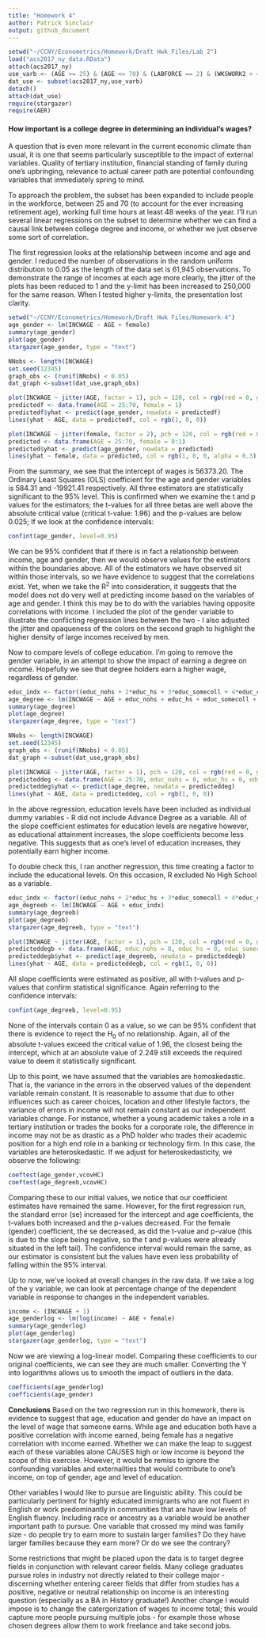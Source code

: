 ```yaml
---
title: "Homework 4"
author: Patrick Sinclair
output: github_document
---
```

```r
setwd("~/CCNY/Econometrics/Homework/Draft Hwk Files/Lab 2")
load("acs2017_ny_data.RData")
attach(acs2017_ny)
use_varb <- (AGE >= 25) & (AGE <= 70) & (LABFORCE == 2) & (WKSWORK2 > 4) & (UHRSWORK >= 35)
dat_use <- subset(acs2017_ny,use_varb)
detach()
attach(dat_use)
require(stargazer)
require(AER)
```
#### How important is a college degree in determining an individual's wages?  
A question that is even more relevant in the current economic climate than usual, it is one that seems particularly susceptible to the impact of external variables. Quality of tertiary institution, financial standing of family during one's upbringing, relevance to actual career path are potential confounding variables that immediately spring to mind.

To approach the problem, the subset has been expanded to include people in the workforce, between 25 and 70 (to account for the ever increasing retirement age), working full time hours at least 48 weeks of the year. I'll run several linear regressions on the subset to determine whether we can find a causal link between college degree and income, or whether we just observe some sort of correlation.

The first regression looks at the relationship between income and age and gender. I reduced the number of observations in the random uniform distribution to 0.05 as the length of the data set is 61,945 observations. To demonstrate the range of incomes at each age more clearly, the jitter of the plots has been reduced to 1 and the y-limit has been increased to 250,000 for the same reason. When I tested higher y-limits, the presentation lost clarity.
```r
setwd("~/CCNY/Econometrics/Homework/Draft Hwk Files/Homework-4")
age_gender <- lm(INCWAGE ~ AGE + female)
summary(age_gender)
plot(age_gender)
stargazer(age_gender, type = "text")
```

```r
NNobs <- length(INCWAGE)
set.seed(12345)
graph_obs <- (runif(NNobs) < 0.05)
dat_graph <-subset(dat_use,graph_obs)  
```
```r
plot(INCWAGE ~ jitter(AGE, factor = 1), pch = 120, col = rgb(red = 0, green = 1, blue = 1, alpha = 0.3), ylim = c(0,250000), data = dat_graph)
predictedf <- data.frame(AGE = 25:70, female = 1)
predictedf$yhat <- predict(age_gender, newdata = predictedf)
lines(yhat ~ AGE, data = predictedf, col = rgb(1, 0, 0))
```
```r
plot(INCWAGE ~ jitter(female, factor = 2), pch = 120, col = rgb(red = 0, green = 1, blue = 1, alpha = 0.6), ylim = c(0,250000), data = dat_graph)
predicted <- data.frame(AGE = 25:70, female = 0:1)
predicted$yhat <- predict(age_gender, newdata = predicted)
lines(yhat ~ female, data = predicted, col = rgb(1, 0, 0, alpha = 0.3), lwd = 0.1)
```
From the summary, we see that the intercept of wages is 56373.20. The Ordinary Least Squares (OLS) coefficient for the age and gender variables is 584.31 and -19921.41 respectively. All three estimators are statistically significant to the 95% level. This is confirmed when we examine the t and p values for the estimators; the t-values for all three betas are well above the absolute critical value (critical t-value: 1.96) and the p-values are below 0.025; If we look at the confidence intervals:
```r
confint(age_gender, level=0.95)
```
We can be 95% confident that if there is in fact a relationship between income, age and gender, then we would observe values for the estimators within the boundaries above. All of the estimators we have observed sit within those intervals, so we have evidence to suggest that the correlations exist. Yet, when we take the R^2^ into consideration, it suggests that the model does not do very well at predicting income based on the variables of age and gender. I think this may be to do with the variables having opposite correlations with income. I included the plot of the gender variable to illustrate the conflicting regression lines between the two - I also adjusted the jitter and opaqueness of the colors on the second graph to highlight the higher density of large incomes received by men.

Now to compare levels of college education. I'm going to remove the gender variable, in an attempt to show the impact of earning a degree on income. Hopefully we see that degree holders earn a higher wage, regardless of gender.
```r
educ_indx <- factor((educ_nohs + 2*educ_hs + 3*educ_somecoll + 4*educ_college + 5*educ_advdeg), levels=c(1,2,3,4,5),labels = c("No HS","HS","SmColl","Bach","Adv"))
age_degree <- lm(INCWAGE ~ AGE + educ_nohs + educ_hs + educ_somecoll + educ_college + educ_advdeg)
summary(age_degree)
plot(age_degree)
stargazer(age_degree, type = "text")
```
```r
NNobs <- length(INCWAGE)
set.seed(12345)
graph_obs <- (runif(NNobs) < 0.05)
dat_graph <-subset(dat_use,graph_obs)  
```
```r
plot(INCWAGE ~ jitter(AGE, factor = 1), pch = 120, col = rgb(red = 0, green = 1, blue = 1, alpha = 0.7), ylim = c(0,250000), data = dat_graph)
predicteddeg <- data.frame(AGE = 25:70, educ_nohs = 0, educ_hs = 0, educ_somecoll = 0, educ_college = 1, educ_advdeg = 1)
predicteddeg$yhat <- predict(age_degree, newdata = predicteddeg)
lines(yhat ~ AGE, data = predicteddeg, col = rgb(1, 0, 0))
```
In the above regression, education levels have been included as individual dummy variables - R did not include Advance Degree as a variable. All of the slope coefficient estimates for education levels are negative however, as educational attainment increases, the slope coefficients  become less negative. This suggests that as one's level of education increases, they potentially earn higher income.       

To double check this, I ran another regression, this time creating a factor to include the educational levels. On this occasion, R excluded No High School as a variable.
```r
educ_indx <- factor((educ_nohs + 2*educ_hs + 3*educ_somecoll + 4*educ_college + 5*educ_advdeg), levels=c(1,2,3,4,5),labels = c("NoHS","HS","SmColl","Bach","Adv"))
age_degreeb <- lm(INCWAGE ~ AGE + educ_indx)
summary(age_degreeb)
plot(age_degreeb)
stargazer(age_degreeb, type = "text")
```

```r
plot(INCWAGE ~ jitter(AGE, factor = 1), pch = 120, col = rgb(red = 0, green = 1, blue = 1, alpha = 0.7), ylim = c(0,250000), data = dat_graph)
predicteddegb <- data.frame(AGE, educ_nohs = 0, educ_hs = 0, educ_somecoll = 0, educ_college = 1, educ_advdeg = 1)
predicteddegb$yhat <- predict(age_degreeb, newdata = predicteddegb)
lines(yhat ~ AGE, data = predicteddegb, col = rgb(1, 0, 0))
```
All slope coefficients were estimated as positive, all with t-values and p-values that confirm statistical significance. Again referring to the confidence intervals:
```r
confint(age_degreeb, level=0.95)
```
None of the intervals contain 0 as a value, so we can be 95% confident that there is evidence to reject the H~0~ of no relationship. Again, all of the absolute t-values exceed the critical value of 1.96, the closest being the intercept, which at an absolute value of 2.249 still exceeds the required value to deem it statistically significant.

Up to this point, we have assumed that the variables are homoskedastic. That is, the variance in the errors in the observed values of the dependent variable remain constant. It is reasonable to assume that due to other influences such as career choices, location and other lifestyle factors, the variance of errors in income will not remain constant as our independent variables change. For instance, whether a young academic takes a role in a tertiary institution or trades the books for a corporate role, the difference in income may not be as drastic as a PhD holder who trades their academic position for a high end role in a banking or technology firm. In this case, the variables are heteroskedastic. If we adjust for heteroskedasticity, we observe the following:
```r
coeftest(age_gender,vcovHC)
coeftest(age_degreeb,vcovHC)
```
Comparing these to our initial values, we notice that our coefficient estimates have remained the same. However, for the first regression run, the standard error (se) increased for the intercept and age coefficients, the t-values both increased and the p-values decreased. For the female (gender) coefficient, the se decreased, as did the t-value and p-value (this is due to the slope being negative, so the t and p-values were already situated in the left tail). The confidence interval would remain the same, as our estimator is consistent but the values have even less probability of falling within the 95% interval.

Up to now, we've looked at overall changes in the raw data. If we take a log of the y variable, we can look at percentage change of the dependent variable in response to changes in the independent variables.
```r
income <- (INCWAGE + 1)
age_genderlog <- lm(log(income) ~ AGE + female)
summary(age_genderlog)
plot(age_genderlog)
stargazer(age_genderlog, type = "text")
```
Now we are viewing a log-linear model. Comparing these coefficients to our original coefficients, we can see they are much smaller. Converting the Y into logarithms allows us to smooth the impact of outliers in the data.
```r
coefficients(age_genderlog)
coefficients(age_gender)
```
**Conclusions**
Based on the two regression run in this homework, there is evidence to suggest that age, education and gender do have an impact on the level of wage that someone earns. While age and education both have a positive correlation with income earned, being female has a negative correlation with income earned. Whether we can make the leap to suggest each of these variables alone CAUSES high or low income is beyond the scope of this exercise. However, it would be remiss to ignore the confounding variables and externalities that would contribute to one's income, on top of gender, age and level of education.

Other variables I would like to pursue are linguistic ability. This could be particularly pertinent for highly educated immigrants who are not fluent in English or work predominantly in communities that are have low levels of English fluency. Including race or ancestry as a variable would be another important path to pursue. One variable that crossed my mind was family size - do people try to earn more to sustain larger families? Do they have larger families because they earn more? Or do we see the contrary?

Some restrictions that might be placed upon the data is to target degree fields in conjunction with relevant career fields. Many college graduates pursue roles in industry not directly related to their college major - discerning whether entering career fields that differ from studies has a positive, negative or neutral relationship on income is an interesting question (especially as a BA in History graduate!) Another change I would impose is to change the catergorization of wages to income total; this would capture more people pursuing multiple jobs - for example those whose chosen degrees allow them to work freelance and take second jobs.
